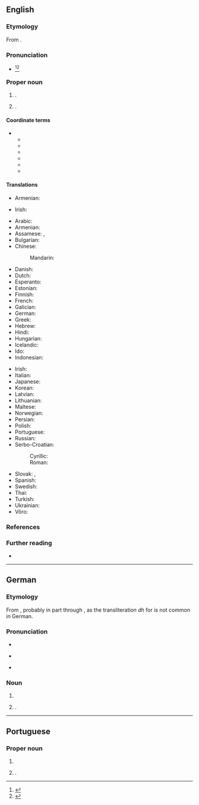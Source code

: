 ==English==

===Etymology===
From {{bor|en|ar|أَبُو ظَبْي||father of the gazelle}}.

===Pronunciation===
* {{a|US}} {{IPA|en|/ˈɑ.bu ˈdɑ.bi/|/ˈɑ.bu ˈðɑ.bi/|/ˈɑ.bu ˈdæ.bi/}}<ref name=RHD>{{R:RHCD|page=6}}</ref><ref name=OCD>{{R:OCD2|page=5}}</ref>

===Proper noun===
{{en-proper noun|head=Abu Dhabi}}

# {{place|en|emirate|c/United Arab Emirates|on the southern|gulf/Persian Gulf}}.
# {{place|en|capital city|c/United Arab Emirates|;|capital city|emirate:suf/Abu Dhabi|c/United Arab Emirates}}.

====Coordinate terms====
* {{l|en|United Arab Emirates}}
** {{l|en|Ajman}}
** {{l|en|Dubai}}
** {{l|en|Fujairah}}
** {{l|en|Ras al-Khaimah}}
** {{l|en|Sharjah}}
** {{l|en|Umm al-Quwain}}

====Translations====
{{trans-top|one of the United Arab Emirates}}
* Armenian: {{t+|hy|Աբու Դաբի}}
{{trans-mid}}
* Irish: {{t|ga|Abú Daibí|m}}
{{trans-bottom}}

{{trans-top|capital of UAE}}
* Arabic: {{t|ar|أَبُو ظَبْي|m}}
* Armenian: {{t+|hy|Աբու Դաբի}}
* Assamese: {{t|as|আবু জাবী}}, {{t|as|আবু ঢাবী}}
* Bulgarian: {{t|bg|А́бу Да́би|m}}
* Chinese:
*: Mandarin: {{t+|cmn|阿布扎比|tr=Ābùzābǐ|sc=Hani}}
* Danish: {{t|da|Abu Dhabi}}
* Dutch: {{t+|nl|Abu Dhabi}}
* Esperanto: {{t+|eo|Abu-Dabio}}
* Estonian: {{t+|et|Abu Dhabi}}
* Finnish: {{t+|fi|Abu Dhabi}}
* French: {{t+|fr|Abou Dabi|m}}
* Galician: {{t|gl|Abu Dabi}}
* German: {{t+|de|Abu Dhabi|n}}
* Greek: {{t|el|Άμπου Ντάμπι|n}}
* Hebrew: {{t|he|אבו דאבי}}
* Hindi: {{t|hi|अबू धाबी}}
* Hungarian: {{t+|hu|Abu-Dzabi}}
* Icelandic: {{t|is|Abú Dabí}}
* Ido: {{t|io|Abu Dhabi}}
* Indonesian: {{t|id|Abu Dhabi}}
{{trans-mid}}
* Irish: {{t|ga|Abú Daibí|m}}
* Italian: {{t+|it|Abu Dhabi}}
* Japanese: {{t+|ja|アブダビ|tr=Abudabi}}
* Korean: {{t|ko|^아부다비}}
* Latvian: {{t|lv|Abū Dabī}}
* Lithuanian: {{t+|lt|Abu Dabis}}
* Maltese: {{t|mt|Abu Dhabi}}
* Norwegian: {{t|no|Abu Dhabi}}
* Persian: {{t|fa|ابوظبی|tr=abuzâbi}}
* Polish: {{t+|pl|Abu Zabi|n}}
* Portuguese: {{t+|pt|Abu Dhabi}}
* Russian: {{t+|ru|А́бу-Да́би|m}}
* Serbo-Croatian:
*: Cyrillic: {{t|sh|Абу Даби|m}}
*: Roman: {{t|sh|Abu Dabi|m}}
* Slovak: {{t|sk|Abú Dábí}}, {{t|sk|Abú Zabí|n}}
* Spanish: {{t+|es|Abu Dabi}}
* Swedish: {{t+|sv|Abu Dhabi}}
* Thai: {{t|th|อาบูดาบี}}
* Turkish: {{t|tr|Abu Dabi}}
* Ukrainian: {{t|uk|А́бу-Да́бі|m}}
* Võro: {{t|vro|Abu Dhabi}}
{{trans-bottom}}

===References===
<references/>

===Further reading===
* {{pedialite}}

----

==German==

===Etymology===
From {{der|de|ar|أَبُو ظَبْي}}, probably in part through {{der|de|en|Abu Dhabi}}, as the transliteration ''dh'' for {{m+|ar|ظ}} is not common in German.

===Pronunciation===
* {{IPA|de|/ˌabuˈdaːbi/}}
* {{IPA|de|/ˌabuˈdabi/}} {{q|rare; learned}}
* {{audio|de|De-Abu Dhabi.ogg|Audio}}

===Noun===
{{de-proper noun|head=Abu Dhabi|n}}

# {{place|de|emirate|c/United Arab Emirates|on the southern|gulf/Persian Gulf|t1=Abu Dhabi}}
# {{place|de|capital city|c/United Arab Emirates|t1=Abu Dhabi}}.

----

==Portuguese==

===Proper noun===
{{pt-proper noun|f}}

# {{place|pt|emirate|c/United Arab Emirates|on the southern|gulf/Persian Gulf|t1=Abu Dhabi}}
# {{place|pt|capital city|c/United Arab Emirates|t1=Abu Dhabi}}.